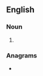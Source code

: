 {{also|rätters}}
==English==

===Noun===
{{head|en|noun form}}

# {{plural of|ratter|lang=en}}

===Anagrams===
* {{anagrams|en|a=aerrstt|Tarters|restart|starter}}